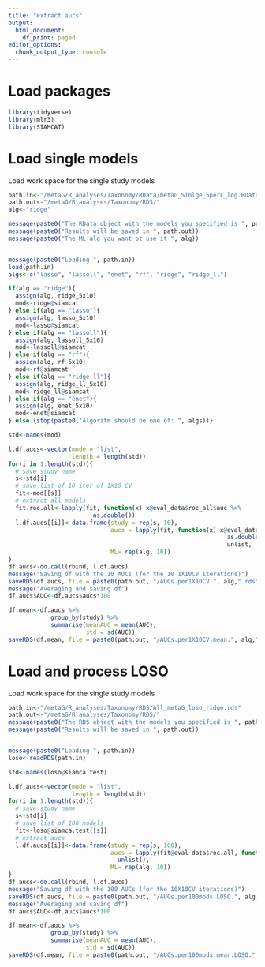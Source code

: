 ```yaml
---
title: "extract aucs"
output:
  html_document:
    df_print: paged
editor_options: 
  chunk_output_type: console
---
```


# Load packages
```r
library(tidyverse)
library(mlr3)
library(SIAMCAT)
```

# Load single models
Load work space for the single study models    
```r
path.in<-"/metaG/R_analyses/Taxonomy/RData/metaG_Sinlge_5perc_log.RData" 
path.out<-"/metaG/R_analyses/Taxonomy/RDS/" 
alg<-"ridge" 

message(paste0("The RData object with the models you specified is ", path.in))
message(paste0("Results will be saved in ", path.out))
message(paste0("The ML alg you want ot use it ", alg))


message(paste0("Loading ", path.in))
load(path.in)
algs<-c("lasso", "lassoll", "enet", "rf", "ridge", "ridge_ll")

if(alg == "ridge"){
  assign(alg, ridge_5x10)
  mod<-ridge@siamcat
} else if(alg == "lasso"){
  assign(alg, lasso_5x10)
  mod<-lasso@siamcat
} else if(alg == "lassoll"){
  assign(alg, lassoll_5x10)
  mod<-lassoll@siamcat
} else if(alg == "rf"){
  assign(alg, rf_5x10)
  mod<-rf@siamcat
} else if(alg == "ridge_ll"){
  assign(alg, ridge_ll_5x10)
  mod<-ridge_ll@siamcat
} else if(alg == "enet"){
  assign(alg, enet_5x10)
  mod<-enet@siamcat
} else {stop(paste0("Algoritm should be one of: ", algs))}

std<-names(mod)

l.df.aucs<-vector(mode = "list",
                  length = length(std))
for(i in 1:length(std)){
  # save study name
  s<-std[i]
  # save list of 10 iter of 1X10 CV
  fit<-mod[[s]]
  # extract all models
  fit.roc.all<-lapply(fit, function(x) x@eval_data$roc_all$auc %>%    
                        as.double())
  l.df.aucs[[i]]<-data.frame(study = rep(s, 10),
                             aucs = lapply(fit, function(x) x@eval_data$roc$auc %>% 
                                                              as.double()) %>% 
                                                              unlist,
                             ML= rep(alg, 10))
}
df.aucs<-do.call(rbind, l.df.aucs)
message("Saving df with the 10 AUCs (for the 10 1X10CV iterations)")
saveRDS(df.aucs, file = paste0(path.out, "/AUCs.per1X10CV.", alg,".rds"))
message("Averaging and saving df")
df.aucs$AUC<-df.aucs$aucs*100

df.mean<-df.aucs %>%
            group_by(study) %>%
            summarise(meanAUC = mean(AUC),
                      std = sd(AUC))
saveRDS(df.mean, file = paste0(path.out, "/AUCs.per1X10CV.mean.", alg,".rds"))

```
# Load and process LOSO
Load work space for the single study models    
```r
path.in<-"/metaG/R_analyses/Taxonomy/RDS/All_metaG_loso_ridge.rds" 
path.out<-"/metaG/R_analyses/Taxonomy/RDS/" 
message(paste0("The RDS object with the models you specified is ", path.in))
message(paste0("Results will be saved in ", path.out))


message(paste0("Loading ", path.in))
loso<-readRDS(path.in)

std<-names(loso@siamca.test)

l.df.aucs<-vector(mode = "list",
                  length = length(std))
for(i in 1:length(std)){
  # save study name
  s<-std[i]
  # save list of 100 models
  fit<-loso@siamca.test[[s]]
  # extract aucs
  l.df.aucs[[i]]<-data.frame(study = rep(s, 100),
                             aucs = lapply(fit@eval_data$roc.all, function(x) as.double(x$auc)) %>%
                               unlist(),
                             ML= rep(alg, 10))
}
df.aucs<-do.call(rbind, l.df.aucs)
message("Saving df with the 100 AUCs (for the 10X10CV iterations)")
saveRDS(df.aucs, file = paste0(path.out, "/AUCs.per100mods.LOSO.", alg,".rds"))
message("Averaging and saving df")
df.aucs$AUC<-df.aucs$aucs*100

df.mean<-df.aucs %>%
            group_by(study) %>%
            summarise(meanAUC = mean(AUC),
                      std = sd(AUC))
saveRDS(df.mean, file = paste0(path.out, "/AUCs.per100mods.mean.LOSO.", alg,".rds"))

```